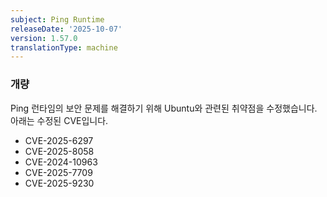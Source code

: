 ```yaml
---
subject: Ping Runtime
releaseDate: '2025-10-07'
version: 1.57.0
translationType: machine
---
```


### 개량

Ping 런타임의 보안 문제를 해결하기 위해 Ubuntu와 관련된 취약점을 수정했습니다. 아래는 수정된 CVE입니다.

* CVE-2025-6297
* CVE-2025-8058
* CVE-2024-10963
* CVE-2025-7709
* CVE-2025-9230